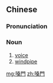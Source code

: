 ==Chinese==
{{zh-forms|s=嗓门}}

===Pronunciation===
{{zh-pron
|m=sǎngmén
|c=song2 mun4
|cat=n
}}

===Noun===
{{zh-noun}}

# [[voice]]
# [[windpipe]]

[[mg:嗓門]]
[[zh:嗓門]]